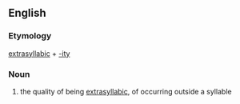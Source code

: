 ==English==

===Etymology===

[[extrasyllabic]] + [[-ity]]

===Noun===
{{en-noun|-}}

# {{phonology}} the quality of being [[extrasyllabic]], of occurring outside a syllable